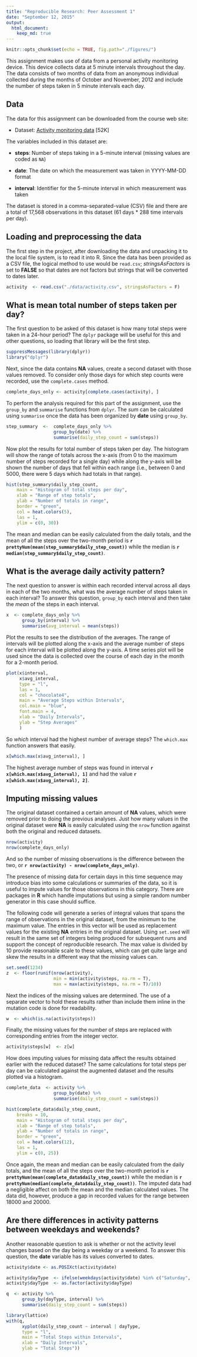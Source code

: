 ```yaml
---
title: "Reproducible Research: Peer Assessment 1"
date: "September 12, 2015"
output: 
  html_document:
    keep_md: true
---
```


```r
knitr::opts_chunk$set(echo = TRUE, fig.path="./figures/")
```

This assignment makes use of data from a personal activity monitoring
device. This device collects data at 5 minute intervals throughout the
day. The data consists of two months of data from an anonymous
individual collected during the months of October and November, 2012
and include the number of steps taken in 5 minute intervals each day.

## Data

The data for this assignment can be downloaded from the course web
site:

* Dataset: [Activity monitoring data](https://d396qusza40orc.cloudfront.net/repdata%2Fdata%2Factivity.zip) [52K]

The variables included in this dataset are:

* **steps**: Number of steps taking in a 5-minute interval (missing values are coded as `NA`)

* **date**: The date on which the measurement was taken in YYYY-MM-DD format

* **interval**: Identifier for the 5-minute interval in which measurement was taken

The dataset is stored in a comma-separated-value (CSV) file and there are a total of 17,568 observations in this dataset (61 days * 288 time intervals per day).

## Loading and preprocessing the data

The first step in the project, after downloading the data and unpacking it to the local file system, is to read it into R.  Since the data has been provided as a CSV file, the logical method to use would be `read.csv`; *stringsAsFactors* is set to **FALSE** so that dates are not factors but strings that will be converted to dates later.

```r
activity  <- read.csv("./data/activity.csv", stringsAsFactors = F)
```

## What is mean total number of steps taken per day?

The first question to be asked of this dataset is how many total steps were taken in a 24-hour period?  The `dplyr` package will be useful for this and other questions, so loading that library will be the first step.

```r
suppressMessages(library(dplyr))
library("dplyr")
```

Next, since the data contains **NA** values, create a second dataset with those values removed.  To consider only those days for which step counts were recorded, use the `complete.cases` method.

```r
complete_days_only <- activity[complete.cases(activity), ]
```

To perform the analysis required for this part of the assignment, use the `group_by` and `summarise` functions from `dplyr`.  The *sum* can be calculated using `summarise` once the data has been organized by **date** using `group_by`.

```r
step_summary  <-  complete_days_only %>% 
                  group_by(date) %>% 
                  summarise(daily_step_count = sum(steps))
```

Now plot the results for total number of steps taken per day.  The histogram will show the range of totals across the x-axis (from 0 to the maximum number of steps recorded for a single day) while along the y-axis will be shown the number of days that fell within each range (i.e., between 0 and 5000, there were 5 days which had totals in that range).

```r
hist(step_summary$daily_step_count, 
    main = "Histogram of total steps per day",
    xlab = "Range of step totals",
    ylab = "Number of totals in range",
    border = "green",
    col = heat.colors(5),
    las = 1,
    ylim = c(0, 30))
```

The mean and median can be easily calculated from the daily totals, and the mean of all the steps over the two-month period is **`r prettyNum(mean(step_summary$daily_step_count))`** while the median is **`r median(step_summary$daily_step_count)`**.

## What is the average daily activity pattern?

The next question to answer is within each recorded interval across all days in each of the two months, what was the average number of steps taken in each interval?  To answer this question, `group_by` each interval and then take the *mean* of the steps in each interval.

```r
x  <- complete_days_only %>% 
      group_by(interval) %>% 
      summarise(avg_interval = mean(steps))
```

Plot the results to see the distribution of the averages. The range of intervals will be plotted along the x-axis and the average number of steps for each interval will be plotted along the y-axis.  A time series plot will be used since the data is collected over the course of each day in the month for a 2-month period.

```r
plot(x$interval, 
     x$avg_interval, 
     type = "l", 
     las = 1, 
     col = "chocolate4", 
     main = "Average Steps within Intervals",
     col.main = "blue",
     font.main = 4,
     xlab = "Daily Intervals",
     ylab = "Step Averages"
     )
```

So *which* interval had the highest number of average steps?  The `which.max` function answers that easily.
```r
x[which.max(x$avg_interval), ]
```

The highest average number of steps was found in interval **`r x[which.max(x$avg_interval), 1]`** and had the value **`r x[which.max(x$avg_interval), 2]`**.

## Imputing missing values

The original dataset contained a certain amount of **NA** values, which were removed prior to doing the previous analyses.  Just how many values in the original dataset were **NA** is easily calculated using the `nrow` function against both the original and reduced datasets.

```r
nrow(activity)
nrow(complete_days_only)
```

And so the number of missing observations is the difference between the two, or **`r nrow(activity) - nrow(complete_days_only)`**.

The presence of missing data for certain days in this time sequence may introduce bias into some calculations or summaries of the data, so it is useful to impute values for those observations in this category.  There are packages in **R** which handle imputations but using a simple random number generator in this case should suffice.

The following code will generate a series of integral values that spans the range of observations in the original dataset, from the minimum to the maximum value.  The entries in this vector will be used as replacement values for the existing **NA** entries in the original dataset.  Using `set.seed` will result in the same set of integers being produced for subsequent runs and support the concept of reproducible research.  The max value is divided by 10 provide reasonable scale to these values, which can get quite large and skew the results in a different way that the missing values can.

```r
set.seed(1234)
z  <- floor(runif(nrow(activity), 
                  min = min(activity$steps, na.rm = T), 
                  max = max(activity$steps, na.rm = T)/10))
```

Next the indices of the missing values are determined.  The use of a separate vector to hold these results rather than include them inline in the mutation code is done for readability.

```r
w  <- which(is.na(activity$steps))
```

Finally, the missing values for the number of steps are replaced with corresponding entries from the integer vector.

```r
activity$steps[w]  <- z[w]
```

How does imputing values for missing data affect the results obtained earlier with the reduced dataset?  The same calculations for total steps per day can be calculated against the augmented dataset and the results plotted via a histogram.

```r
complete_data  <- activity %>% 
                  group_by(date) %>% 
                  summarise(daily_step_count = sum(steps))
```

```r
hist(complete_data$daily_step_count, 
    breaks = 10,
    main = "Histogram of total steps per day",
    xlab = "Range of step totals",
    ylab = "Number of totals in range",
    border = "green",
    col = heat.colors(12),
    las = 1,
    ylim = c(0, 25))
```

Once again, the mean and median can be easily calculated from the daily totals, and the mean of all the steps over the two-month period is **`r prettyNum(mean(complete_data$daily_step_count))`** while the median is **`r prettyNum(median(complete_data$daily_step_count))`**.  The imputed data had a negligible affect on both the mean and the median calculated values.  The data did, however, produce a gap in recorded values for the range between 18000 and 20000.

## Are there differences in activity patterns between weekdays and weekends?

Another reasonable question to ask is whether or not the activity level changes based on the day being a weekday or a weekend.  To answer this question, the **date** variable has its values converted to dates.

```r
activity$date <- as.POSIXct(activity$date)
```

```r
activity$dayType  <- ifelse(weekdays(activity$date) %in% c("Saturday", "Sunday"), "weekend", "weekday")
activity$dayType  <- as.factor(activity$dayType)
```

```r
q  <- activity %>% 
      group_by(dayType, interval) %>% 
      summarise(daily_step_count = sum(steps))
```

```r
library(lattice)
with(q, 
      xyplot(daily_step_count ~ interval | dayType, 
      type = "l",      
      main = "Total Steps within Intervals",
      xlab = "Daily Intervals",
      ylab = "Total Steps"))
```